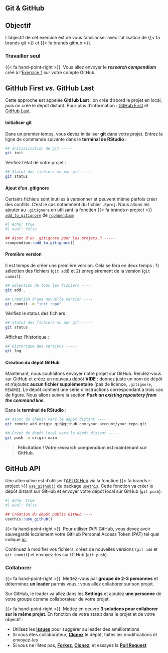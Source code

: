 ## Git & GitHub {.unnumbered}

::: {.callout-note}
## Objectif

L'objectif de cet exercice est de vous familiariser avec l'utilisation de {{< fa brands git >}} et {{< fa brands github >}}.
:::


### Travailler seul

{{< fa hand-point-right >}}&nbsp; Vous allez envoyer le _**research compendium**_ créé à l'[Exercice 1](https://rdatatoolbox.github.io/chapters/ex-compendium.html)
sur votre compte GitHub.

::: {.callout-tip}
## GitHub First _vs._ GitHub Last

Cette approche est appelée **GitHub Last** : on crée d'abord le projet en local, puis on crée le dépôt distant. Pour plus d'information : [GitHub First](https://happygitwithr.com/new-github-first.html) et 
[GitHub Last](https://happygitwithr.com/existing-github-last.html).
:::

#### Initialiser git

Dans un premier temps, vous devez initialiser **git** dans votre projet. Entrez la ligne de commande suivante dans le **terminal de RStudio** :

```sh
## Initialisation de git -----
git init
```


Vérifiez l'état de votre projet :

```sh
## Statut des fichiers vu par git -----
git status
```

#### Ajout d'un .gitignore

Certains fichiers sont inutiles à versionner et peuvent même parfois 
créer des conflits. C'est le cas notamment du fichier `.Rproj`.
Nous allons les ajouter au `.gitignore` en utilisant la fonction {{< fa brands r-project >}} [`add_to_gitignore`](https://frbcesab.github.io/rcompendium/reference/add_to_gitignore.html) de [`rcompendium`](https://github.com/frbcesab/rcompendium)

```r
#| echo: true
#| eval: false

## Ajout d'un .gitignore pour les projets R -----
rcompendium::add_to_gitignore()
```

#### Première version

Il est temps de créer une première version. Cela se fera en deux temps : 1) sélection des fichiers (`git add`) et 2)
enregistrement de la version (`git commit`).


```sh
## Sélection de tous les fichiers ----
git add .

## Création d'une nouvelle version ----
git commit -m "init repo"
```

Vérifiez le status des fichiers : 

```sh
## Statut des fichiers vu par git -----
git status
```

Affichez l'historique : 

```sh
## Historique des versions -----
git log
```


#### Création du dépôt GitHub

Maintenant, nous souhaitons envoyer notre projet sur GitHub. Rendez-vous sur GitHub et créez un nouveau dépôt **VIDE** : donnez juste un nom de dépôt et n'ajoutez **aucun fichier supplémentaire** (pas de licence, `.gitignore`, `README`). Le dépôt contient une série d'instructions correspondant à trois cas de figure. Nous allons suivre la section **_Push an existing repository from the command line_**.

Dans le **terminal de RStudio** :

```sh
## Ajout du chemin vers le dépôt distant ----
git remote add origin git@github.com:your_account/your_repo.git

## Envoi du dépôt local vers le dépôt distant ----
git push -u origin main
```

> **Félicitation ! Votre research compendium est maintenant sur GitHub.**


::: {.callout-tip}
## GitHub API

Une alternative est d'utiliser l'[API GitHub](https://docs.github.com/en/rest?apiVersion=2022-11-28) via la fonction {{< fa brands r-project >}} [`use_github()`](https://usethis.r-lib.org/reference/use_github.html) du package [`usethis`](https://usethis.r-lib.org/).
Cette fonction va créer le dépôt distant sur GitHub et envoyer votre dépôt local sur GitHub (`git push`).

```r
#| echo: true
#| eval: false

## Création du dépôt public GitHub ----
usethis::use_github()
```

{{< fa hand-point-right >}}&nbsp; Pour utiliser l'API GitHub, vous devez avoir sauvegardé localement votre GitHub Personal Access Token (PAT) tel quel indiqué [ici](https://frbcesab.github.io/rsetup/chapters/github-token.html).
:::

Continuez à modifier vos fichiers, créez de nouvelles versions (`git add` et `git commit`) et envoyez-les sur GitHub (`git push`).


### Collaborer

{{< fa hand-point-right >}}&nbsp; Mettez-vous par **groupe de 2-3 personnes** et déterminez **un leader** parmis vous : vous allez collaborer sur son projet.

Sur GitHub, le leader va allez dans les **Settings** et ajoutez **une personne** de votre groupe comme collaborateur de votre projet.

{{< fa hand-point-right >}}&nbsp; Mettez en oeuvre **3 solutions pour collaborer sur le même projet**. En fonction de votre statut dans le projet et de votre objectif :

- Utilisez les [**Issues**](https://docs.github.com/en/issues/tracking-your-work-with-issues/about-issues) pour suggérer au leader des améliorations
- Si vous êtes collaborateur, [**Clonez**](https://docs.github.com/en/repositories/creating-and-managing-repositories/cloning-a-repository) le dépôt, faites les modifications et envoyez-les
- Si vous ne l'êtes pas, [**Forkez**](https://docs.github.com/en/get-started/quickstart/fork-a-repo), [**Clonez**](https://docs.github.com/en/repositories/creating-and-managing-repositories/cloning-a-repository), et essayez la [**Pull Request**](https://docs.github.com/en/pull-requests/collaborating-with-pull-requests/proposing-changes-to-your-work-with-pull-requests/creating-a-pull-request)

